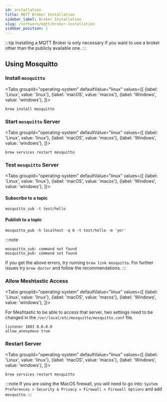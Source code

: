 ```yaml
---
id: installation
title: MQTT Broker Installation
sidebar_label: Broker Installation
slug: /software/mqtt/broker-installation
sidebar_position: 1
---
```



:::tip
Installing a MQTT Broker is only necessary if you want to use a broker other than the publicly available one.
:::

## Using Mosquitto

### Install `mosquitto`

<Tabs
groupId="operating-system"
defaultValue="linux"
values={[
{label: 'Linux', value: 'linux'},
{label: 'macOS', value: 'macos'},
{label: 'Windows', value: 'windows'},
]}>

<TabItem value="linux">
</TabItem>
<TabItem value="macos">

```shell
brew install mosquitto
```

</TabItem>
<TabItem value="windows">
</TabItem>

</Tabs>

### Start `mosquitto` Server

<Tabs
groupId="operating-system"
defaultValue="linux"
values={[
{label: 'Linux', value: 'linux'},
{label: 'macOS', value: 'macos'},
{label: 'Windows', value: 'windows'},
]}>

<TabItem value="linux">
</TabItem>
<TabItem value="macos">

```shell
brew services restart mosquitto
```

</TabItem>
<TabItem value="windows">
</TabItem>

</Tabs>

### Test `mosquitto` Server

<Tabs
groupId="operating-system"
defaultValue="linux"
values={[
{label: 'Linux', value: 'linux'},
{label: 'macOS', value: 'macos'},
{label: 'Windows', value: 'windows'},
]}>

<TabItem value="linux">
</TabItem>
<TabItem value="macos">

#### Subscribe to a topic

```shell
mosquitto_sub -t test/hello
```

#### Publish to a topic

```shell
mosquitto_pub -h localhost -q 0 -t test/hello -m 'yo!'
```

:::note
```shell
mosquitto_sub: command not found
mosquitto_pub: command not found
```

If you get the above errors, try running `brew link mosquitto`. For further issues try `brew doctor` and follow the recommendations.
:::

</TabItem>
<TabItem value="windows">
</TabItem>

</Tabs>

### Allow Meshtastic Access

<Tabs
groupId="operating-system"
defaultValue="linux"
values={[
{label: 'Linux', value: 'linux'},
{label: 'macOS', value: 'macos'},
{label: 'Windows', value: 'windows'},
]}>

<TabItem value="linux">
</TabItem>
<TabItem value="macos">

For Meshtastic to be able to access that server, two settings need to be changed in the `/usr/local/etc/mosquitto/mosquitto.conf` file.

```shell
listener 1883 0.0.0.0
allow_anonymous true
```

</TabItem>
<TabItem value="windows">
</TabItem>

</Tabs>

### Restart Server

<Tabs
groupId="operating-system"
defaultValue="linux"
values={[
{label: 'Linux', value: 'linux'},
{label: 'macOS', value: 'macos'},
{label: 'Windows', value: 'windows'},
]}>

<TabItem value="linux">
</TabItem>
<TabItem value="macos">

```shell
brew services restart mosquitto
```
:::note
If you are using the MacOS firewall, you will need to go into: `System Preferences > Security & Privacy > Firewall > Firewall Options` and add `mosquitto`.
:::

</TabItem>
<TabItem value="windows">
</TabItem>

</Tabs>
